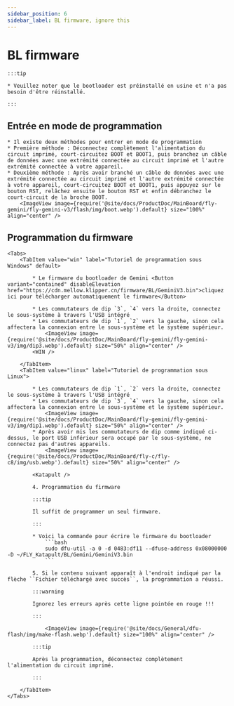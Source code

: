 ```yaml
---
sidebar_position: 6
sidebar_label: BL firmware, ignore this
---
```



# BL firmware

    :::tip

    * Veuillez noter que le bootloader est préinstallé en usine et n'a pas besoin d'être réinstallé.

    :::

## Entrée en mode de programmation

    * Il existe deux méthodes pour entrer en mode de programmation
    * Première méthode : Déconnectez complètement l'alimentation du circuit imprimé, court-circuitez BOOT et BOOT1, puis branchez un câble de données avec une extrémité connectée au circuit imprimé et l'autre extrémité connectée à votre appareil.
    * Deuxième méthode : Après avoir branché un câble de données avec une extrémité connectée au circuit imprimé et l'autre extrémité connectée à votre appareil, court-circuitez BOOT et BOOT1, puis appuyez sur le bouton RST, relâchez ensuite le bouton RST et enfin débranchez le court-circuit de la broche BOOT.
        <ImageView image={require('@site/docs/ProductDoc/MainBoard/fly-gemini/fly-gemini-v3/flash/img/boot.webp').default} size="100%" align="center" />

## Programmation du firmware
    <Tabs>
        <TabItem value="win" label="Tutoriel de programmation sous Windows" default>

            * Le firmware du bootloader de Gemini <Button variant="contained" disableElevation href="https://cdn.mellow.klipper.cn/firmware/BL/GeminiV3.bin">cliquez ici pour télécharger automatiquement le firmware</Button>

            * Les commutateurs de dip `3`, `4` vers la droite, connectez le sous-système à travers l'USB intégré
            * Les commutateurs de dip `1`, `2` vers la gauche, sinon cela affectera la connexion entre le sous-système et le système supérieur.
                <ImageView image={require('@site/docs/ProductDoc/MainBoard/fly-gemini/fly-gemini-v3/img/dip3.webp').default} size="50%" align="center" />
            <WIN />

        </TabItem>
        <TabItem value="linux" label="Tutoriel de programmation sous Linux">

            * Les commutateurs de dip `1`, `2` vers la droite, connectez le sous-système à travers l'USB intégré
            * Les commutateurs de dip `3`, `4` vers la gauche, sinon cela affectera la connexion entre le sous-système et le système supérieur.
                <ImageView image={require('@site/docs/ProductDoc/MainBoard/fly-gemini/fly-gemini-v3/img/dip1.webp').default} size="50%" align="center" />
            * Après avoir mis les commutateurs de dip comme indiqué ci-dessus, le port USB inférieur sera occupé par le sous-système, ne connectez pas d'autres appareils.
                <ImageView image={require('@site/docs/ProductDoc/MainBoard/fly-c/fly-c8/img/usb.webp').default} size="50%" align="center" />

            <Katapult />

            4. Programmation du firmware

            :::tip

            Il suffit de programmer un seul firmware.

            :::

            * Voici la commande pour écrire le firmware du bootloader
                ```bash
                sudo dfu-util -a 0 -d 0483:df11 --dfuse-address 0x08000000 -D ~/FLY_Katapult/BL/Gemini/GeminiV3.bin
                ```

            5. Si le contenu suivant apparaît à l'endroit indiqué par la flèche ``Fichier téléchargé avec succès``, la programmation a réussi.

            :::warning

            Ignorez les erreurs après cette ligne pointée en rouge !!!

            :::

                <ImageView image={require('@site/docs/General/dfu-flash/img/make-flash.webp').default} size="100%" align="center" />

            :::tip

            Après la programmation, déconnectez complètement l'alimentation du circuit imprimé.

            :::

        </TabItem>
    </Tabs>

